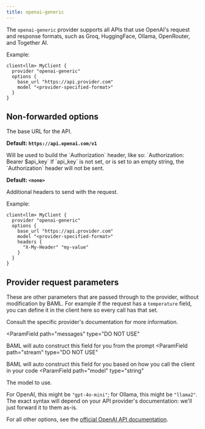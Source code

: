 ```yaml
---
title: openai-generic
---
```



The `openai-generic` provider supports all APIs that use OpenAI's request and
response formats, such as Groq, HuggingFace, Ollama, OpenRouter, and Together AI.

Example:

```baml BAML
client<llm> MyClient {
  provider "openai-generic"
  options {
    base_url "https://api.provider.com"
    model "<provider-specified-format>"
  }
}
```


## Non-forwarded options

<ParamField path="base_url" type="string">
  The base URL for the API.
  
  **Default: `https://api.openai.com/v1`**
</ParamField>

<ParamField path="api_key" type="string" default="<none>">
  Will be used to build the `Authorization` header, like so: `Authorization: Bearer $api_key`
  If `api_key` is not set, or is set to an empty string, the `Authorization` header will not be sent.

  **Default: `<none>`**
</ParamField>

<ParamField path="headers" type="object">
  Additional headers to send with the request.

Example:

```baml BAML
client<llm> MyClient {
  provider "openai-generic"
  options {
    base_url "https://api.provider.com"
    model "<provider-specified-format>"
    headers {
      "X-My-Header" "my-value"
    }
  }
}
```

</ParamField>

<Markdown src="/snippets/role-selection.mdx" />

<Markdown src="/snippets/allowed-role-metadata-basic.mdx" />

<Markdown src="/snippets/supports-streaming.mdx" />

<Markdown src="/snippets/finish-reason.mdx" />

## Provider request parameters
These are other parameters that are passed through to the provider, without modification by BAML. For example if the request has a `temperature` field, you can define it in the client here so every call has that set.

Consult the specific provider's documentation for more information.

<ParamField
   path="messages"
   type="DO NOT USE"
>
  BAML will auto construct this field for you from the prompt
</ParamField>
<ParamField
   path="stream"
   type="DO NOT USE"
>
  BAML will auto construct this field for you based on how you call the client in your code
</ParamField>
<ParamField
  path="model"
  type="string"
>
  The model to use.

  For OpenAI, this might be `"gpt-4o-mini"`; for Ollama, this might be `"llama2"`. The exact
  syntax will depend on your API provider's documentation: we'll just forward it to them as-is.

</ParamField>

For all other options, see the [official OpenAI API documentation](https://platform.openai.com/docs/api-reference/chat/create).
